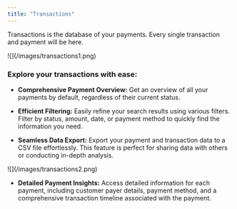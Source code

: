 ```yaml
---
title: "Transactions"
---
```

Transactions is the database of your payments. Every single transaction and payment will be here.

<Frame>![](/images/transactions1.png)</Frame>

### Explore your transactions with ease:
- **Comprehensive Payment Overview:** Get an overview of all your payments by default, regardless of their current status.

- **Efficient Filtering:** Easily refine your search results using various filters. Filter by status, amount, date, or payment method to quickly find the information you need.


- **Seamless Data Export:** Export your payment and transaction data to a CSV file effortlessly. This feature is perfect for sharing data with others or conducting in-depth analysis.

<Frame>![](/images/transactions2.png)</Frame>

- **Detailed Payment Insights:** Access detailed information for each payment, including customer payer details, payment method, and a comprehensive transaction timeline associated with the payment.
